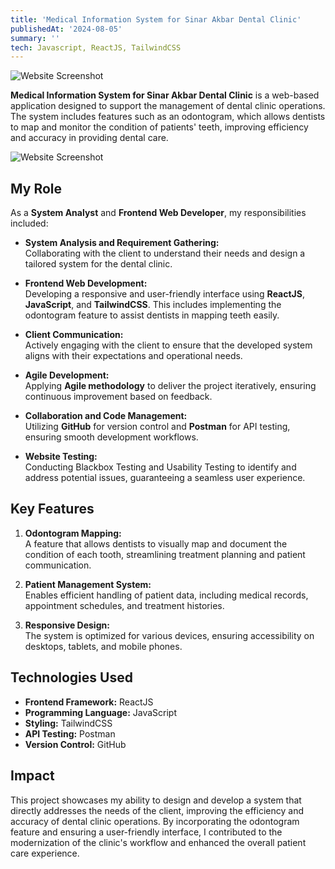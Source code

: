 ```yaml
---
title: 'Medical Information System for Sinar Akbar Dental Clinic'
publishedAt: '2024-08-05'
summary: ''
tech: Javascript, ReactJS, TailwindCSS
---
```


![Website Screenshot](/dental-clinic/1.png)

**Medical Information System for Sinar Akbar Dental Clinic** is a web-based application designed to support the management of dental clinic operations. The system includes features such as an odontogram, which allows dentists to map and monitor the condition of patients' teeth, improving efficiency and accuracy in providing dental care.

![Website Screenshot](/dental-clinic/2.png)

## My Role

As a **System Analyst** and **Frontend Web Developer**, my responsibilities included:

- **System Analysis and Requirement Gathering:**  
  Collaborating with the client to understand their needs and design a tailored system for the dental clinic.

- **Frontend Web Development:**  
  Developing a responsive and user-friendly interface using **ReactJS**, **JavaScript**, and **TailwindCSS**. This includes implementing the odontogram feature to assist dentists in mapping teeth easily.

- **Client Communication:**  
  Actively engaging with the client to ensure that the developed system aligns with their expectations and operational needs.

- **Agile Development:**  
  Applying **Agile methodology** to deliver the project iteratively, ensuring continuous improvement based on feedback.

- **Collaboration and Code Management:**  
  Utilizing **GitHub** for version control and **Postman** for API testing, ensuring smooth development workflows.

- **Website Testing:**  
  Conducting Blackbox Testing and Usability Testing to identify and address potential issues, guaranteeing a seamless user experience.



## Key Features

1. **Odontogram Mapping:**  
   A feature that allows dentists to visually map and document the condition of each tooth, streamlining treatment planning and patient communication.

2. **Patient Management System:**  
   Enables efficient handling of patient data, including medical records, appointment schedules, and treatment histories.

3. **Responsive Design:**  
   The system is optimized for various devices, ensuring accessibility on desktops, tablets, and mobile phones.



## Technologies Used

- **Frontend Framework:** ReactJS
- **Programming Language:** JavaScript
- **Styling:** TailwindCSS
- **API Testing:** Postman
- **Version Control:** GitHub



## Impact

This project showcases my ability to design and develop a system that directly addresses the needs of the client, improving the efficiency and accuracy of dental clinic operations. By incorporating the odontogram feature and ensuring a user-friendly interface, I contributed to the modernization of the clinic's workflow and enhanced the overall patient care experience.